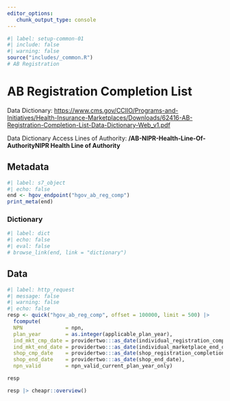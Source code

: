 ```yaml
---
editor_options: 
   chunk_output_type: console
---
```


```r
#| label: setup-common-01
#| include: false
#| warning: false
source("includes/_common.R")
# AB Registration
```

# AB Registration Completion List {#sec-abreg}

Data Dictionary: <https://www.cms.gov/CCIIO/Programs-and-Initiatives/Health-Insurance-Marketplaces/Downloads/62416-AB-Registration-Completion-List-Data-Dictionary-Web_v1.pdf>

Data Dictionary Access Lines of Authority: __/AB-NIPR-Health-Line-Of-AuthorityNIPR Health Line of Authority__

## Metadata

```r
#| label: s7_object
#| echo: false
end <- hgov_endpoint("hgov_ab_reg_comp")
print_meta(end)
```

### Dictionary

```r
#| label: dict
#| echo: false
#| eval: false
# browse_link(end, link = "dictionary")
```

## Data

```r
#| label: http_request
#| message: false
#| warning: false
#| echo: false
resp <- quick("hgov_ab_reg_comp", offset = 100000, limit = 500) |> 
  fcompute(
  NPN              = npn,
  plan_year        = as.integer(applicable_plan_year),
  ind_mkt_cmp_date = providertwo:::as_date(individual_registration_completion_date),
  ind_mkt_end_date = providertwo:::as_date(individual_marketplace_end_date),
  shop_cmp_date    = providertwo:::as_date(shop_registration_completion_date),
  shop_end_date    = providertwo:::as_date(shop_end_date),
  npn_valid        = npn_valid_current_plan_year_only)

resp

resp |> cheapr::overview()
```
